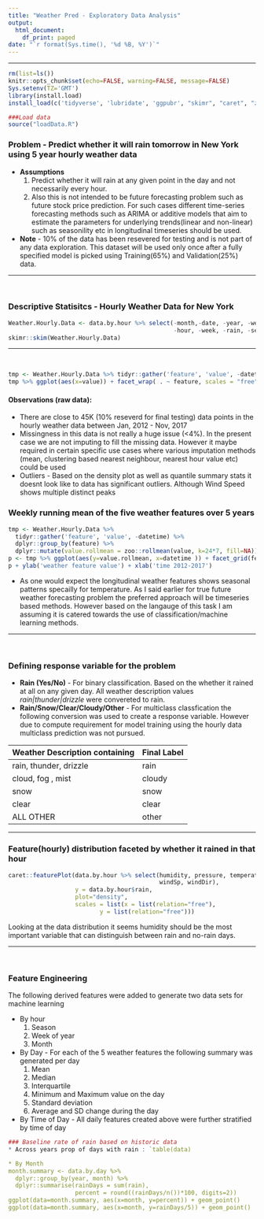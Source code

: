 ```yaml
---
title: "Weather Pred - Exploratory Data Analysis"
output:
  html_document:
    df_print: paged
date: "`r format(Sys.time(), '%d %B, %Y')`"
---
```


-----



```r
rm(list=ls())
knitr::opts_chunk$set(echo=FALSE, warning=FALSE, message=FALSE)
Sys.setenv(TZ='GMT')
library(install.load)
install_load(c('tidyverse', 'lubridate', 'ggpubr', "skimr", "caret", "zeallot", "zoo"))

###Load data 
source("loadData.R")
```


### Problem - Predict whether it will rain tomorrow in New York using 5 year hourly weather data

* **Assumptions**
  1. Predict whether it will rain at any given point in the day and not necessarily every hour. 
  2. Also this is not intended to be future forecasting problem such as future stock price prediction. For such cases different time-series forecasting methods such as ARIMA or additive models that aim to estimate the parameters for underlying trends(linear and non-linear) such as seasonility etc in longitudinal timeseries should be used. 

* **Note** - 10% of the data has been resevered for testing and is not part of any data exploration. This dataset will be used only once after a fully specified model is picked using Training(65%) and Validation(25%) data. 


-----

<br>


### Descriptive Statisitcs - Hourly Weather Data for New York

```r
Weather.Hourly.Data <- data.by.hour %>% select(-month,-date, -year, -weatherType,
                                               -hour, -week, -rain, -season)
skimr::skim(Weather.Hourly.Data)
```


--------

<br>



```r
tmp <- Weather.Hourly.Data %>% tidyr::gather('feature', 'value', -datetime)
tmp %>% ggplot(aes(x=value)) + facet_wrap( . ~ feature, scales = "free") + geom_density() + theme_bw(base_size = 15)
```

#### Observations (raw data):

* There are close to 45K (10% reseverd for final testing) data points in the hourly weather data between Jan, 2012 - Nov, 2017
* Missingness in this data is not really a huge issue (<4%). In the present case we are not imputing to fill the missing data. However it maybe required in certain specific use cases where various imputation methods (mean, clustering based nearest neighbour, nearest hour value etc) could be used
* Outliers - Based on the density plot as well as quantile summary stats it doesnt look like to data has significant outliers. Although Wind Speed shows multiple distinct peaks


### Weekly running mean of the five weather features over 5 years

```r
tmp <- Weather.Hourly.Data %>% 
  tidyr::gather('feature', 'value', -datetime) %>%
  dplyr::group_by(feature) %>%
  dplyr::mutate(value.rollmean = zoo::rollmean(value, k=24*7, fill=NA))
p <- tmp %>% ggplot(aes(y=value.rollmean, x=datetime )) + facet_grid(feature ~ . , scales = "free") + geom_line() + theme_bw(base_size = 15)
p + ylab('weather feature value') + xlab('time 2012-2017')
```


* As one would expect the longitudinal weather features  shows seasonal patterns specailly for temperature. As I said earlier for true future weather forecasting problem the preferred approach will be timeseries based methods. However based on the langauge of this task I am assuming it is catered towards the use of classification/machine learning methods.



------------------

<br>


### Defining response variable for the problem
  *  **Rain (Yes/No)** - For binary classification. Based on the whether it rained at all on any given day. All weather description values _rain|thunder|drizzle_ were convereted to rain. 
  * **Rain/Snow/Clear/Cloudy/Other** -  For multiclass classfication the following conversion was used to create a response variable. However due to compute requirement for model training using the hourly data multiclass prediction was not pursued.

|Weather Description containing | Final Label|
|--|--|
|rain, thunder, drizzle| rain |
| cloud, fog , mist | cloudy |
| snow |  snow |
| clear | clear|
|ALL OTHER | other|
    

--------


### Feature(hourly) distribution faceted by whether it rained in that hour

```r
caret::featurePlot(data.by.hour %>% select(humidity, pressure, temperatureF,
                                           windSp, windDir),
                   y = data.by.hour$rain,
                   plot="density",
                   scales = list(x = list(relation="free"), 
                          y = list(relation="free")))
```


Looking at the data distribution it seems humidity should be the most important variable that can distinguish between rain and no-rain days.

-----------------

<br>



### Feature Engineering 
The following derived features were added to generate two data sets for machine learning 

* By hour 
  1. Season 
  2. Week of year
  3. Month

* By Day - For each of the 5 weather features the following summary was generated per day
  1. Mean 
  2. Median
  3. Interquartile 
  4. Minimum  and Maximum value on the day
  5. Standard deviation
  6. Average and SD change during the day
  
* By Time of Day - All daily features created above were further stratified by time of day



```r
### Baseline rate of rain based on historic data 
* Across years prop of days with rain : `table(data)

* By Month
month.summary <- data.by.day %>% 
  dplyr::group_by(year, month) %>%
  dplyr::summarise(rainDays = sum(rain),
                   percent = round((rainDays/n())*100, digits=2))
ggplot(data=month.summary, aes(x=month, y=percent)) + geom_point()
ggplot(data=month.summary, aes(x=month, y=rainDays/5)) + geom_point()

```




